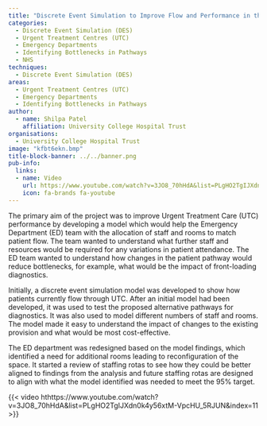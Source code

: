 ```yaml
---
title: "Discrete Event Simulation to Improve Flow and Performance in the Urgent Treatment Centre"
categories:
  - Discrete Event Simulation (DES)
  - Urgent Treatment Centres (UTC)
  - Emergency Departments
  - Identifying Bottlenecks in Pathways
  - NHS
techniques:
  - Discrete Event Simulation (DES)
areas:
  - Urgent Treatment Centres (UTC)
  - Emergency Departments
  - Identifying Bottlenecks in Pathways
author:
  - name: Shilpa Patel
    affiliation: University College Hospital Trust
organisations:
  - University College Hospital Trust
image: "kfbt6ekn.bmp"
title-block-banner: ../../banner.png
pub-info:
  links:
  - name: Video
    url: https://www.youtube.com/watch?v=3JO8_70hHdA&list=PLgHO2TgIJXdn0k4y56xtM-VpcHU_5RJUN&index=11
    icon: fa-brands fa-youtube
---
```


The primary aim of the project was to improve Urgent Treatment Care (UTC) performance by developing a model which would help the Emergency Department (ED) team with the allocation of staff and rooms to match patient flow. The team wanted to understand what further staff and resources would be required for any variations in patient attendance. The ED team wanted to understand how changes in the patient pathway would reduce bottlenecks, for example, what would be the impact of front-loading diagnostics.

Initially, a discrete event simulation model was developed to show how patients currently flow through UTC. After an initial model had been developed, it was used to test the proposed alternative pathways for diagnostics. It was also used to model different numbers of staff and rooms. The model made it easy to understand the impact of changes to the existing provision and what would be most cost-effective.

The ED department was redesigned based on the model findings, which identified a need for additional rooms leading to reconfiguration of the space. It started a review of staffing rotas to see how they could be better aligned to findings from the analysis and future staffing rotas are designed to align with what the model identified was needed to meet the 95% target.

{{< video hthttps://www.youtube.com/watch?v=3JO8_70hHdA&list=PLgHO2TgIJXdn0k4y56xtM-VpcHU_5RJUN&index=11 >}}

